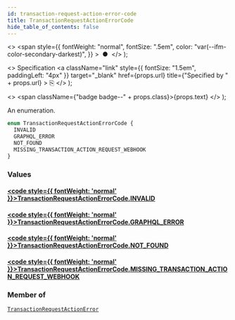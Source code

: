 ```yaml
---
id: transaction-request-action-error-code
title: TransactionRequestActionErrorCode
hide_table_of_contents: false
---
```


  <>
    <span
      style={{
        fontWeight: "normal",
        fontSize: ".5em",
        color: "var(--ifm-color-secondary-darkest)",
      }}
    >
      &nbsp;●&nbsp;
    </span>
  </>
);

  <>
    Specification
    <a
      className="link"
      style={{ fontSize: "1.5em", paddingLeft: "4px" }}
      target="\_blank"
      href={props.url}
      title={"Specified by " + props.url}
    >
      ⎘
    </a>
  </>
);

  <>
    <span className={"badge badge--" + props.class}>{props.text}</span>
  </>
);

An enumeration.

```graphql
enum TransactionRequestActionErrorCode {
  INVALID
  GRAPHQL_ERROR
  NOT_FOUND
  MISSING_TRANSACTION_ACTION_REQUEST_WEBHOOK
}
```

### Values

#### [<code style={{ fontWeight: 'normal' }}>TransactionRequestActionErrorCode.<b>INVALID</b></code>](#)

>

#### [<code style={{ fontWeight: 'normal' }}>TransactionRequestActionErrorCode.<b>GRAPHQL_ERROR</b></code>](#)

>

#### [<code style={{ fontWeight: 'normal' }}>TransactionRequestActionErrorCode.<b>NOT_FOUND</b></code>](#)

>

#### [<code style={{ fontWeight: 'normal' }}>TransactionRequestActionErrorCode.<b>MISSING_TRANSACTION_ACTION_REQUEST_WEBHOOK</b></code>](#)

>

### Member of

[`TransactionRequestActionError`](../../../storefront/payments/objects/transaction-request-action-error) <Badge class="secondary" text="object"/>
